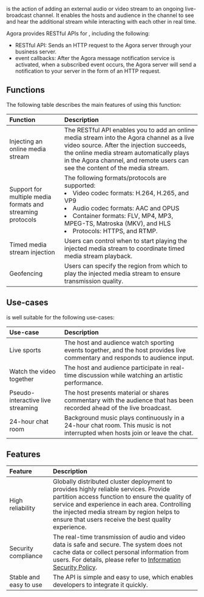 <Vg k="MPULL" /> is the action of adding an external audio or video stream to an ongoing live-broadcast channel. It enables the hosts and audience in the channel to see and hear the additional stream while interacting with each other in real time.

Agora provides RESTful APIs for <Vg k="MPULL" />, including the following:

- <Vg k="MPULL" /> RESTful API: Sends an HTTP request to the Agora server through your business server.
- <Vg k="MPULL" /> event callbacks: After the Agora message notification service is activated, when a subscribed event occurs, the Agora server will send a notification to your server in the form of an HTTP request.

## Functions

The following table describes the main features of using this function:

| Function                                                   | Description                                                                                                                                                                                                                                                                         |
| :--------------------------------------------------------- |:------------------------------------------------------------------------------------------------------------------------------------------------------------------------------------------------------------------------------------------------------------------------------------|
| Injecting an online media stream                           | The <Vg k="MPULL" /> RESTful API enables you to add an online media stream into the Agora channel as a live video source. After the injection succeeds, the online media stream automatically plays in the Agora channel, and remote users can see the content of the media stream. |
| Support for multiple media formats and streaming protocols | The following formats/protocols are supported:<li>Video codec formats: H.264, H.265, and VP9</li><li>Audio codec formats: AAC and OPUS</li><li>Container formats: FLV, MP4, MP3, MPEG-TS, Matroska (MKV), and HLS</li><li>Protocols: HTTPS, and RTMP.</li>                          |
| Timed media stream injection                               | Users can control when to start playing the injected media stream to coordinate timed media stream playback.                                                                                                                                                                        |
| Geofencing                     | Users can specify the region from which to play the injected media stream to ensure transmission quality.                                                                                                                                                                           |

## Use-cases

<Vg k="MPULL" /> is well suitable for the following use-cases:

| Use-case                          | Description                                                  |
| :-------------------------------- | :----------------------------------------------------------- |
| Live sports                       | The host and audience watch sporting events together, and the host provides live commentary and responds to audience input. |
| Watch the video together          | The host and audience participate in real-time discussion while watching an artistic performance. |
| Pseudo-interactive live streaming | The host presents material or shares commentary with the audience that has been recorded ahead of the live broadcast. |
| 24-hour chat room                 | Background music plays continuously in a 24-hour chat room. This music is not interrupted when hosts join or leave the chat. |



## Features

| Feature                | Description                                                  |
| :--------------------- | :----------------------------------------------------------- |
| High reliability       | Globally distributed cluster deployment to provides highly reliable services. Provide partition access function to ensure the quality of service and experience in each area. Controlling the injected media stream by region helps to ensure that users receive the best quality experience. |
| Security compliance    | The real-time transmission of audio and video data is safe and secure. The system does not cache data or collect personal information from users. For details, please refer to [Information Security Policy](../reference/security). |
| Stable and easy to use | The API is simple and easy to use, which enables developers to integrate it quickly. |
